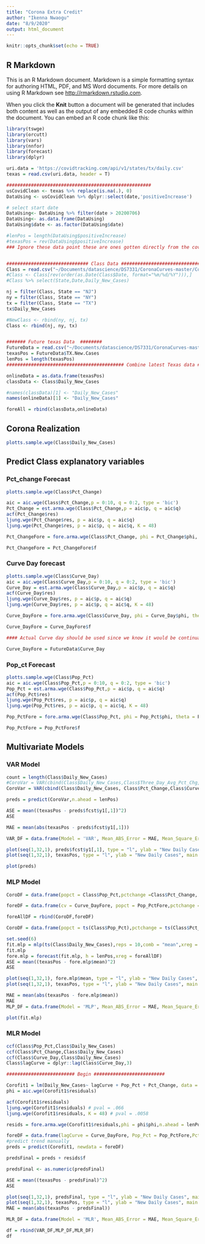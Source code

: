 ```yaml
---
title: "Corona Extra Credit"
author: "Ikenna Nwaogu"
date: "8/9/2020"
output: html_document
---
```


```r
knitr::opts_chunk$set(echo = TRUE)
```

## R Markdown

This is an R Markdown document. Markdown is a simple formatting syntax for authoring HTML, PDF, and MS Word documents. For more details on using R Markdown see <http://rmarkdown.rstudio.com>.

When you click the **Knit** button a document will be generated that includes both content as well as the output of any embedded R code chunks within the document. You can embed an R code chunk like this:

```r
  
library(tswge)
library(orcutt)
library(vars)
library(nnfor)
library(forecast)
library(dplyr)

uri.data = 'https://covidtracking.com/api/v1/states/tx/daily.csv'
texas = read.csv(uri.data, header = T)

#####################################################
usCovidClean <- texas %>% replace(is.na(.), 0)
DataUsing <- usCovidClean %>% dplyr::select(date,'positiveIncrease')

# select start date 
DataUsing<- DataUsing %>% filter(date > 20200706)   
DataUsing<- as.data.frame(DataUsing)
DataUsing$date <- as.factor(DataUsing$date)

#lenPos = length(DataUsing$positiveIncrease)
#texasPos = rev(DataUsing$positiveIncrease)
### Ignore these data point these are ones gotten directly from the covid data tracking website.


############################## Class Data ###################################
Class = read.csv("~/Documents/datascience/DS7331/CoronaCurves-master/Corona_Curves_TX_NY_NJ.csv", header = TRUE)
#Class <- Class[rev(order(as.Date(Class$Date, format="%m/%d/%Y"))),]
#Class %>% select(State,Date,Daily_New_Cases)

nj = filter(Class, State == "NJ")
ny = filter(Class, State == "NY")
tx = filter(Class, State == "TX")
tx$Daily_New_Cases

#NewClass <- rbind(ny, nj, tx)
Class <- rbind(nj, ny, tx)


####### Future texas Data  ########
FutureData = read.csv("~/Documents/datascience/DS7331/CoronaCurves-master/Corona_MAE.csv", header = TRUE)
texasPos = FutureData$TX.New.Cases
lenPos = length(texasPos)
########################################### Combine latest Texas data ##########################

onlineData = as.data.frame(texasPos)
classData <- Class$Daily_New_Cases

#names(classData)[1] <- "Daily_New_Cases"
names(onlineData)[1] <- "Daily_New_Cases"

foreAll = rbind(classData,onlineData)


```

## Corona Realization

```r
plotts.sample.wge(Class$Daily_New_Cases)
```

## Predict Class explanatory variables 
### Pct_change Forecast
```r
plotts.sample.wge(Class$Pct_Change)

aic = aic.wge(Class$Pct_Change,p = 0:10, q = 0:2, type = 'bic')
Pct_Change = est.arma.wge(Class$Pct_Change,p = aic$p, q = aic$q)
acf(Pct_Change$res)
ljung.wge(Pct_Change$res, p = aic$p, q = aic$q)
ljung.wge(Pct_Change$res, p = aic$p, q = aic$q, K = 48)

Pct_ChangeFore = fore.arma.wge(Class$Pct_Change, phi = Pct_Change$phi, theta = Pct_Change$theta, n.ahead = lenPos)

Pct_ChangeFore = Pct_ChangeFore$f
```

### Curve Day forecast
```r
plotts.sample.wge(Class$Curve_Day)
aic = aic.wge(Class$Curve_Day,p = 0:10, q = 0:2, type = 'bic')
Curve_Day = est.arma.wge(Class$Curve_Day,p = aic$p, q = aic$q)
acf(Curve_Day$res)
ljung.wge(Curve_Day$res, p = aic$p, q = aic$q)
ljung.wge(Curve_Day$res, p = aic$p, q = aic$q, K = 48)

Curve_DayFore = fore.arma.wge(Class$Curve_Day, phi = Curve_Day$phi, theta = Curve_Day$theta, n.ahead = lenPos)

Curve_DayFore = Curve_DayFore$f

#### Actual Curve day should be used since we know it would be continuation of the last curve day from previous data

Curve_DayFore = FutureData$Curve_Day
```

### Pop_ct Forecast
```r
plotts.sample.wge(Class$Pop_Pct)
aic = aic.wge(Class$Pop_Pct,p = 0:10, q = 0:2, type = 'bic')
Pop_Pct = est.arma.wge(Class$Pop_Pct,p = aic$p, q = aic$q)
acf(Pop_Pct$res)
ljung.wge(Pop_Pct$res, p = aic$p, q = aic$q)
ljung.wge(Pop_Pct$res, p = aic$p, q = aic$q, K = 48)

Pop_PctFore = fore.arma.wge(Class$Pop_Pct, phi = Pop_Pct$phi, theta = Pop_Pct$theta, n.ahead = lenPos)

Pop_PctFore = Pop_PctFore$f

```

## Multivariate Models

### VAR Model
```r
count = length(Class$Daily_New_Cases)
#CoroVar = VAR(cbind(Class$Daily_New_Cases,Class$Three_Day_Avg_Pct_Chg,Class$Curve_Day, Class$Pop_Pct, Class$Pct_Change), type = "both", lag.max = 10)
CoroVar = VAR(cbind(Class$Daily_New_Cases, Class$Pct_Change,Class$Curve_Day), type = "both", lag.max = 10)

preds = predict(CoroVar,n.ahead = lenPos)

ASE = mean((texasPos - preds$fcst$y1[,1])^2)
ASE

MAE = mean(abs(texasPos - preds$fcst$y1[,1]))

VAR_DF = data.frame(Model = 'VAR', Mean_ABS_Error = MAE, Mean_Square_Error = ASE)

plot(seq(1,32,1), preds$fcst$y1[,1], type = "l", ylab = "New Daily Cases", main = "Predicted Days Forecast")
plot(seq(1,32,1), texasPos, type = "l", ylab = "New Daily Cases", main = "Actual Days Forecast")

plot(preds)

```

### MLP Model
```r
CoroDF = data.frame(popct = Class$Pop_Pct,pctchange =Class$Pct_Change, cv = Class$Curve_Day)

foreDF = data.frame(cv = Curve_DayFore, popct = Pop_PctFore,pctchange = Pct_ChangeFore)

foreAllDF = rbind(CoroDF,foreDF)

CoroDF = data.frame(popct = ts(Class$Pop_Pct),pctchange = ts(Class$Pct_Change), cv = ts(Class$Curve_Day))

set.seed(6)
fit.mlp = mlp(ts(Class$Daily_New_Cases),reps = 10,comb = "mean",xreg = CoroDF)
fit.mlp
fore.mlp = forecast(fit.mlp, h = lenPos,xreg = foreAllDF)
ASE = mean((texasPos - fore.mlp$mean)^2)
ASE

plot(seq(1,32,1), fore.mlp$mean, type = "l", ylab = "New Daily Cases", main = "Predicted Days Forecast")
plot(seq(1,32,1), texasPos, type = "l", ylab = "New Daily Cases", main = "Actual Days Forecast")

MAE = mean(abs(texasPos - fore.mlp$mean))
MAE
MLP_DF = data.frame(Model = 'MLP', Mean_ABS_Error = MAE, Mean_Square_Error = ASE)

plot(fit.mlp)

```
### MLR Model
```r
ccf(Class$Pop_Pct,Class$Daily_New_Cases)
ccf(Class$Pct_Change,Class$Daily_New_Cases)
ccf(Class$Curve_Day,Class$Daily_New_Cases)
Class$lagCurve = dplyr::lag(Class$Curve_Day,3)

######################### Begin ##########################

Corofit1 = lm(Daily_New_Cases~ lagCurve + Pop_Pct + Pct_Change, data = Class)
phi = aic.wge(Corofit1$residuals)

acf(Corofit1$residuals)
ljung.wge(Corofit1$residuals) # pval = .066
ljung.wge(Corofit1$residuals, K = 48) # pval = .0058

resids = fore.arma.wge(Corofit1$residuals,phi = phi$phi,n.ahead = lenPos)

foreDF = data.frame(lagCurve = Curve_DayFore, Pop_Pct = Pop_PctFore,Pct_Change = Pct_ChangeFore)
#predict trend manually
preds = predict(Corofit1, newdata = foreDF)

predsFinal = preds + resids$f

predsFinal <- as.numeric(predsFinal)

ASE = mean((texasPos - predsFinal)^2)
ASE

plot(seq(1,32,1), predsFinal, type = "l", ylab = "New Daily Cases", main = "Predicted Days Forecast")
plot(seq(1,32,1), texasPos, type = "l", ylab = "New Daily Cases", main = "Actual Days Forecast")
MAE = mean(abs(texasPos - predsFinal))

MLR_DF = data.frame(Model = 'MLR', Mean_ABS_Error = MAE, Mean_Square_Error = ASE)

df = rbind(VAR_DF,MLP_DF,MLR_DF)
df
```
